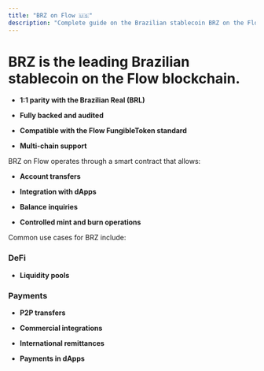 ```yaml
---
title: "BRZ on Flow 🇺🇸"
description: "Complete guide on the Brazilian stablecoin BRZ on the Flow blockchain"
---
```


# BRZ is the leading Brazilian stablecoin on the Flow blockchain.&#x20;

- **1:1 parity with the Brazilian Real (BRL)**

- **Fully backed and audited**

- **Compatible with the Flow FungibleToken standard**

- **Multi-chain support**

BRZ on Flow operates through a smart contract that allows:

- **Account transfers**

- **Integration with dApps**

- **Balance inquiries**

- **Controlled mint and burn operations**

Common use cases for BRZ include:

### DeFi

- **Liquidity pools**

### Payments

- **P2P transfers**

- **Commercial integrations**

- **International remittances**

- **Payments in dApps**
